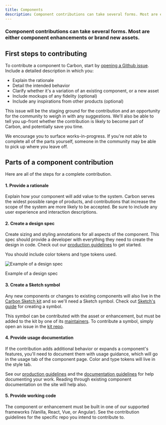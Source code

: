 ```yaml
---
title: Components
description: Component contributions can take several forms. Most are either component enhancements or brand new assets.
---
```


### Component contributions can take several forms. Most are either component enhancements or brand new assets.

## First steps to contributing

To contribute a component to Carbon, start by [opening a Github issue](https://github.com/carbon-design-system/carbon/issues/new?assignees=&labels=type%3A+enhancement+%F0%9F%92%A1&template=feature-request-or-enhancement.md&title=). Include a detailed description in which you:

- Explain the rationale
- Detail the intended behavior
- Clarify whether it's a variation of an existing component, or a new asset
- Include mockups of any fidelity (optional)
- Include any inspirations from other products (optional)

This issue will be the staging ground for the contribution and an opportunity for the community to weigh in with any suggestions. We'll also be able to tell you up-front whether the contribution is likely to become part of Carbon, and potentially save you time.

We encourage you to surface works-in-progress. If you're not able to complete all of the parts yourself, someone in the community may be able to pick up where you leave off.

## Parts of a component contribution

Here are all of the steps for a complete contribution.

#### 1. Provide a rationale

Explain how your component will add value to the system. Carbon serves the widest possible range of products, and contributions that increase the scope of the system are more likely to be accepted. Be sure to include any user experience and interaction descriptions.

#### 2. Create a design spec

Create sizing and styling annotations for all aspects of the component. This spec should provide a developer with everything they need to create the design in code. Check out our [production guidelines](https://github.com/carbon-design-system/carbon-website/wiki/Production-guidelines#spec-guidelines) to get started.

You should include color tokens and type tokens used.

<Row>
<Column colLg={8}>

![Example of a design spec](images/content-switcher-style-1.png)

<Caption>Example of a design spec</Caption>

</Column>
</Row>

#### 3. Create a Sketch symbol

Any new components or changes to existing components will also live in the [Carbon Sketch kit](/get-started/design#get-the-kit) and so we'll need a Sketch symbol. Check out [Sketch's guide](https://www.sketch.com/docs/symbols/creating-symbols/) for creating a symbol.

This symbol can be contributed with the asset or enhancement, but must be added to the kit by one of its [maintainers](/contributions/overview/overview#maintainers). To contribute a symbol, simply open an issue in the [kit repo](https://github.com/carbon-design-system/carbon-design-kit/issues).

#### 4. Provide usage documentation

If the contribution adds additional behavior or expands a component's features, you'll need to document them with usage guidance, which will go in the usage tab of the component page. Color and type tokens will live in the style tab.

See our [production guidelines](https://github.com/carbon-design-system/carbon-website/wiki/Production-guidelines#spec-guidelines) and the [documentation guidelines](/contributions/documentation) for help documenting your work. Reading through existing component documentation on the site will help also.

#### 5. Provide working code

The component or enhancement must be built in one of our supported frameworks (Vanilla, React, Vue, or Angular). See the contribution guidelines for the specific repo you intend to contribute to.

<Row className="resource-card-group">
<Column colMd={4} colLg={4} noGutterSm>
    <ResourceCard
      subTitle="Contribute to Carbon Components React"
      href="https://github.com/carbon-design-system/carbon/blob/master/.github/CONTRIBUTING.md"
      >

<MdxIcon name="github" />

  </ResourceCard>
</Column>
<Column colLg={4} colMd={4} noGutterSm>
  <ResourceCard
    subTitle="Contribute to Carbon Components Angular"
    href="https://github.com/carbon-design-system/carbon-components-angular/blob/master/README.md#contributing"
    >

<MdxIcon name="github" />

  </ResourceCard>

</Column>

<Column colMd={4} colLg={4} noGutterSm>
    <ResourceCard
      subTitle="Contribute to Carbon Components Vue"
      href="https://github.com/carbon-design-system/carbon-components-vue/blob/master/.github/CONTRIBUTING.md"
      >

<MdxIcon name="github" />

  </ResourceCard>
</Column>
</Row>
